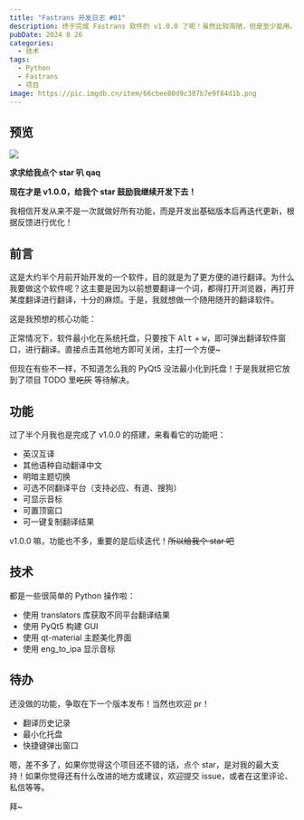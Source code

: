 ```yaml
---
title: "Fastrans 开发日志 #01"
description: 终于完成 Fastrans 软件的 v1.0.0 了呢！虽然比较简陋，但是至少能用。
pubDate: 2024 8 26
categories:
  - 技术
tags:
  - Python
  - Fastrans
  - 项目
image: https://pic.imgdb.cn/item/66cbee80d9c307b7e9f84d1b.png
---
```




## 预览

![](https://pic.imgdb.cn/item/66cbee80d9c307b7e9f84d1b.png)

<LinkCard 
  title="Github 链接"
  desc="https://github.com/YaoqxCN/Fastrans"
  url="https://github.com/YaoqxCN/Fastrans"
/>

**求求给我点个 star 叭 qaq**

**现在才是 v1.0.0，给我个 star 鼓励我继续开发下去！**

我相信开发从来不是一次就做好所有功能，而是开发出基础版本后再迭代更新，根据反馈进行优化！

## 前言

这是大约半个月前开始开发的一个软件，目的就是为了更方便的进行翻译。为什么我要做这个软件呢？这主要是因为以前想要翻译一个词，都得打开浏览器，再打开某度翻译进行翻译，十分的麻烦。于是，我就想做一个随用随开的翻译软件。

这是我预想的核心功能：

正常情况下，软件最小化在系统托盘，只要按下 <Kbd>Alt</Kbd> + <Kbd>w</Kbd>，即可弹出翻译软件窗口，进行翻译。直接点击其他地方即可关闭，主打一个方便~

但现在有些不一样，不知道怎么我的 PyQt5 没法最小化到托盘！于是我就把它放到了项目 TODO 里~~吃灰~~ 等待解决。

## 功能

过了半个月我也是完成了 v1.0.0 的搭建，来看看它的功能吧：

- 英汉互译
- 其他语种自动翻译中文
- 明暗主题切换
- 可选不同翻译平台（支持必应、有道、搜狗）
- 可显示音标 
- 可置顶窗口
- 可一键复制翻译结果

v1.0.0 嘛，功能也不多，重要的是后续迭代！~~所以给我个 star 吧~~

## 技术

都是一些很简单的 Python 操作啦：

- 使用 translators 库获取不同平台翻译结果
- 使用 PyQt5 构建 GUI
- 使用 qt-material 主题美化界面
- 使用 eng_to_ipa 显示音标

## 待办

还没做的功能，争取在下一个版本发布！当然也欢迎 pr！

- 翻译历史记录
- 最小化托盘
- 快捷键弹出窗口

嗯，差不多了，如果你觉得这个项目还不错的话，点个 star，是对我的最大支持！如果你觉得还有什么改进的地方或建议，欢迎提交 issue，或者在这里评论、私信等等。

拜~